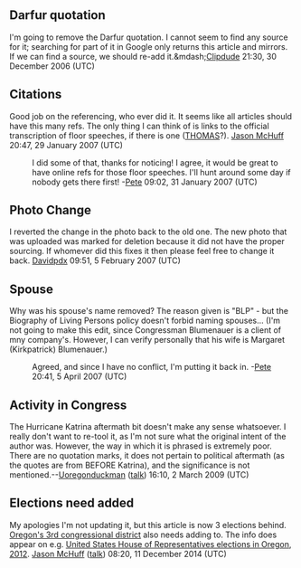 <article id="6399534" title=Talk:Earl Blumenauer>
	<talkpage id="6399534" title="Talk:Earl Blumenauer">
{{WikiProjectBannerShell|1=
{{WikiProject Biography|living=yes
|class=Start
|politician-priority=Low
|politician-work-group=yes
|listas=Blumenauer, Earl
}}
{{WikiProject Oregon|class=Start|importance=Low}}
{{WikiProject U.S. Congress|class=Start}}
| blp=yes
}}

== Darfur quotation ==

I'm going to remove the Darfur quotation. I cannot seem to find any source for it; searching for part of it in Google only returns this article and mirrors. If we can find a source, we should re-add it.&amp;mdash;[[User:Clipdude|Clipdude]] 21:30, 30 December 2006 (UTC)

== Citations ==
Good job on the referencing, who ever did it.  It seems like all articles should have this many refs.  The only thing I can think of is links to the official transcription of floor speeches, if there is one ([[THOMAS]]?).  [[User:Jmchuff|Jason McHuff]] 20:47, 29 January 2007 (UTC)

: I did some of that, thanks for noticing! I agree, it would be great to have online refs for those floor speeches. I'll hunt around some day if nobody gets there first! -[[User:Peteforsyth|Pete]] 09:02, 31 January 2007 (UTC)

== Photo Change ==

I reverted the change in the photo back to the old one. The new photo that was uploaded was marked for deletion because it did not have the proper sourcing. If whomever did this fixes it then please feel free to change it back. [[User:Davidpdx|Davidpdx]] 09:51, 5 February 2007 (UTC)

== Spouse ==

Why was his spouse's name removed?  The reason given is &quot;BLP&quot; - but the Biography of Living Persons policy doesn't forbid naming spouses...  (I'm not going to make this edit, since Congressman Blumenauer is a client of mny company's.  However, I can verify personally that his wife is Margaret (Kirkpatrick) Blumenauer.)
: Agreed, and since I have no conflict, I'm putting it back in. -[[User:Peteforsyth|Pete]] 20:41, 5 April 2007 (UTC)

== Activity in Congress ==

The Hurricane Katrina aftermath bit doesn't make any sense whatsoever. I really don't want to re-tool it, as I'm not sure what the original intent of the author was. However, the way in which it is phrased is extremely poor. There are no quotation marks, it does not pertain to political aftermath (as the quotes are from BEFORE Katrina), and the significance is not mentioned.--[[User:Uoregonduckman|Uoregonduckman]] ([[User talk:Uoregonduckman|talk]]) 16:10, 2 March 2009 (UTC)

== Elections need added ==
My apologies I'm not updating it, but this article is now 3 elections behind. [[Oregon's 3rd congressional district]] also needs adding to.  The info does appear on e.g. [[United States House of Representatives elections in Oregon, 2012]]. [[User:Jmchuff|Jason McHuff]] ([[User talk:Jmchuff|talk]]) 08:20, 11 December 2014 (UTC)
	</talkpage>
</article>